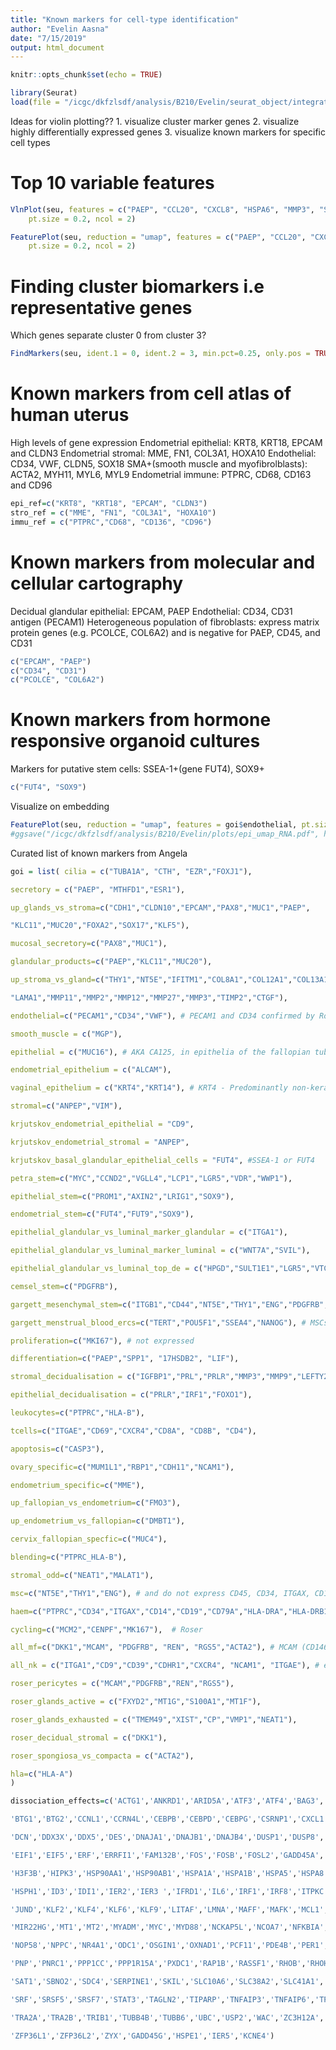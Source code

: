 ```yaml
---
title: "Known markers for cell-type identification"
author: "Evelin Aasna"
date: "7/15/2019"
output: html_document
---
```


```r
knitr::opts_chunk$set(echo = TRUE)
```


```r
library(Seurat)
load(file = "/icgc/dkfzlsdf/analysis/B210/Evelin/seurat_object/integrated_seu.RData")
```


Ideas for violin plotting??
1. visualize cluster marker genes
2. visualize highly differentially expressed genes
3. visualize known markers for specific cell types

# Top 10 variable features
```r
VlnPlot(seu, features = c("PAEP", "CCL20", "CXCL8", "HSPA6", "MMP3", "SPP1", "MMP1", "MMP10", "IGFBP1", "G0S2" ), 
    pt.size = 0.2, ncol = 2)
```

```r
FeaturePlot(seu, reduction = "umap", features = c("PAEP", "CCL20", "CXCL8", "HSPA6", "MMP3", "SPP1", "MMP1", "MMP10", "IGFBP1", "G0S2" ), 
    pt.size = 0.2, ncol = 2)
```

# Finding cluster biomarkers i.e representative genes
Which genes separate cluster 0 from cluster 3?
```r
FindMarkers(seu, ident.1 = 0, ident.2 = 3, min.pct=0.25, only.pos = TRUE)[1:10,]
```


# Known markers from cell atlas of human uterus
High levels of gene expression
Endometrial epithelial: KRT8, KRT18, EPCAM and CLDN3
Endometrial stromal: MME, FN1, COL3A1, HOXA10
Endothelial: CD34, VWF, CLDN5, SOX18
SMA+(smooth muscle and myofibrolblasts): ACTA2, MYH11, MYL6, MYL9
Endometrial immune: PTPRC, CD68, CD163 and CD96

```r
epi_ref=c("KRT8", "KRT18", "EPCAM", "CLDN3")
stro_ref = c("MME", "FN1", "COL3A1", "HOXA10")
immu_ref = c("PTPRC","CD68", "CD136", "CD96")
```

# Known markers from molecular and cellular cartography
Decidual glandular epithelial: EPCAM, PAEP
Endothelial: CD34, CD31 antigen (PECAM1)
Heterogeneous population of fibroblasts: express matrix protein genes (e.g. PCOLCE, COL6A2) and is negative for PAEP, CD45, and CD31

```r
c("EPCAM", "PAEP")
c("CD34", "CD31")
c("PCOLCE", "COL6A2")
```

# Known markers from hormone responsive organoid cultures
Markers for putative stem cells: SSEA-1+(gene FUT4), SOX9+ 
```r
c("FUT4", "SOX9")
```


Visualize on embedding 
```r
FeaturePlot(seu, reduction = "umap", features = goi$endothelial, pt.size = 0.2, ncol = 3)
#ggsave("/icgc/dkfzlsdf/analysis/B210/Evelin/plots/epi_umap_RNA.pdf", height = 10, width = 10)
```

Curated list of known markers from Angela
```r
goi = list( cilia = c("TUBA1A", "CTH", "EZR","FOXJ1"),

secretory = c("PAEP", "MTHFD1","ESR1"),

up_glands_vs_stroma=c("CDH1","CLDN10","EPCAM","PAX8","MUC1","PAEP",

"KLC11","MUC20","FOXA2","SOX17","KLF5"),

mucosal_secretory=c("PAX8","MUC1"),

glandular_products=c("PAEP","KLC11","MUC20"),

up_stroma_vs_gland=c("THY1","NT5E","IFITM1","COL8A1","COL12A1","COL13A1",

"LAMA1","MMP11","MMP2","MMP12","MMP27","MMP3","TIMP2","CTGF"),

endothelial=c("PECAM1","CD34","VWF"), # PECAM1 and CD34 confirmed by Roser

smooth_muscle = c("MGP"),

epithelial = c("MUC16"), # AKA CA125, in epithelia of the fallopian tube, endometrium, endocervix and ovaries

endometrial_epithelium = c("ALCAM"),

vaginal_epithelium = c("KRT4","KRT14"), # KRT4 - Predominantly non-keratinised squamous epithelia i ectocervix and vagina, KR14 is expressed in vaginal and cervical but not in uterine epithelium

stromal=c("ANPEP","VIM"),

krjutskov_endometrial_epithelial = "CD9",

krjutskov_endometrial_stromal = "ANPEP",

krjutskov_basal_glandular_epithelial_cells = "FUT4", #SSEA-1 or FUT4

petra_stem=c("MYC","CCND2","VGLL4","LCP1","LGR5","VDR","WWP1"),

epithelial_stem=c("PROM1","AXIN2","LRIG1","SOX9"),

endometrial_stem=c("FUT4","FUT9","SOX9"),

epithelial_glandular_vs_luminal_marker_glandular = c("ITGA1"),

epithelial_glandular_vs_luminal_marker_luminal = c("WNT7A","SVIL"),

epithelial_glandular_vs_luminal_top_de = c("HPGD","SULT1E1","LGR5","VTCN1","ITGA1"),

cemsel_stem=c("PDGFRB"),

gargett_mesenchymal_stem=c("ITGB1","CD44","NT5E","THY1","ENG","PDGFRB","MCAM"),

gargett_menstrual_blood_ercs=c("TERT","POU5F1","SSEA4","NANOG"), # MSCs or stromal fibroblasts, STRO-1 has no gene symbol because no seq is available

proliferation=c("MKI67"), # not expressed

differentiation=c("PAEP","SPP1", "17HSDB2", "LIF"),

stromal_decidualisation = c("IGFBP1","PRL","PRLR","MMP3","MMP9","LEFTY2","FOXO1","IL15"), # PRLR is mainly expressed in epithelial cells (IRF1)

epithelial_decidualisation = c("PRLR","IRF1","FOXO1"),

leukocytes=c("PTPRC","HLA-B"),

tcells=c("ITGAE","CD69","CXCR4","CD8A", "CD8B", "CD4"),

apoptosis=c("CASP3"),

ovary_specific=c("MUM1L1","RBP1","CDH11","NCAM1"),

endometrium_specific=c("MME"),

up_fallopian_vs_endometrium=c("FMO3"),

up_endometrium_vs_fallopian=c("DMBT1"),

cervix_fallopian_specfic=c("MUC4"),

blending=c("PTPRC_HLA-B"),

stromal_odd=c("NEAT1","MALAT1"),

msc=c("NT5E","THY1","ENG"), # and do not express CD45, CD34, ITGAX, CD14, CD19, CD79A and HLA-DR

haem=c("PTPRC","CD34","ITGAX","CD14","CD19","CD79A","HLA-DRA","HLA-DRB1"),

cycling=c("MCM2","CENPF","MK167"),  # Roser

all_mf=c("DKK1","MCAM", "PDGFRB", "REN", "RGS5","ACTA2"), # MCAM (CD146) and PDGFRB are pericyte markers

all_nk = c("ITGA1","CD9","CD39","CDHR1","CXCR4", "NCAM1", "ITGAE"), # endometrial resident NK cells

roser_pericytes = c("MCAM","PDGFRB","REN","RGS5"),

roser_glands_active = c("FXYD2","MT1G","S100A1","MT1F"),

roser_glands_exhausted = c("TMEM49","XIST","CP","VMP1","NEAT1"),

roser_decidual_stromal = c("DKK1"),

roser_spongiosa_vs_compacta = c("ACTA2"),

hla=c("HLA-A")
)

dissociation_effects=c('ACTG1','ANKRD1','ARID5A','ATF3','ATF4','BAG3','BHLHE40','BRD2',

'BTG1','BTG2','CCNL1','CCRN4L','CEBPB','CEBPD','CEBPG','CSRNP1','CXCL1','CYR61',

'DCN','DDX3X','DDX5','DES','DNAJA1','DNAJB1','DNAJB4','DUSP1','DUSP8','EGR1','EGR2',

'EIF1','EIF5','ERF','ERRFI1','FAM132B','FOS','FOSB','FOSL2','GADD45A','GCC1','GEM',

'H3F3B','HIPK3','HSP90AA1','HSP90AB1','HSPA1A','HSPA1B','HSPA5','HSPA8','HSPB1',

'HSPH1','ID3','IDI1','IER2','IER3 ','IFRD1','IL6','IRF1','IRF8','ITPKC','JUN','JUNB',

'JUND','KLF2','KLF4','KLF6','KLF9','LITAF','LMNA','MAFF','MAFK','MCL1','MIDN',

'MIR22HG','MT1','MT2','MYADM','MYC','MYD88','NCKAP5L','NCOA7','NFKBIA','NFKBIZ',

'NOP58','NPPC','NR4A1','ODC1','OSGIN1','OXNAD1','PCF11','PDE4B','PER1','PHLDA1',

'PNP','PNRC1','PPP1CC','PPP1R15A','PXDC1','RAP1B','RASSF1','RHOB','RHOH','RIPK1',

'SAT1','SBNO2','SDC4','SERPINE1','SKIL','SLC10A6','SLC38A2','SLC41A1','SOCS3','SQSTM1',

'SRF','SRSF5','SRSF7','STAT3','TAGLN2','TIPARP','TNFAIP3','TNFAIP6','TPM3','TPPP3',

'TRA2A','TRA2B','TRIB1','TUBB4B','TUBB6','UBC','USP2','WAC','ZC3H12A','ZFAND5','ZFP36',

'ZFP36L1','ZFP36L2','ZYX','GADD45G','HSPE1','IER5','KCNE4')
```

